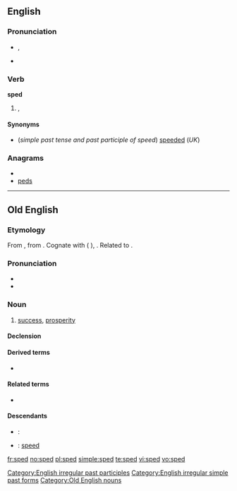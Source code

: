 ==English==

===Pronunciation===
* {{IPA|/spɛd/}}, {{SAMPA|/'/}}
* {{audio|En-us-sped.ogg|Audio (US)}}
*: {{rhymes|ɛd}}

===Verb===
'''sped'''

# {{British}} {{archaic}}, {{US}} {{past of|[[speed]]}}

====Synonyms====
* (''simple past tense and past participle of speed'') [[speeded]] (''UK'')

===Anagrams===
* {{alphagram|deps}}
* [[peds#English|peds]]

[[Category:English irregular past participles]]
[[Category:English irregular simple past forms]]

----

==Old English==

===Etymology===
From {{proto|Germanic|spōdiz, *spēdiz|prosperity, success|lang=ang}}, from {{proto|Indo-European|spē-/sphē-|to succeed, turn out well|lang=ang}}.  Cognate with {{osx}} {{term|spod|spōd|success, prosperity|lang=osx}} ({{nl}} {{term|spoed|lang=nl}}), {{goh}} {{term|spuot||success, progress, being|lang=goh}}. Related to {{l|ang|spowan|spōwan}}.

===Pronunciation===
* {{IPA|/speːd/|lang=ang}}
* {{audio|en-us-sped.ogg|Audio (US)}}

===Noun===
{{ang-noun|head=spēd|g=f}}

# [[success]], [[prosperity]]

====Declension====
{{ang-decl-noun|spēd|spēde|spēd|spēde|spēde|spēda|spēde|spēdum}}

====Derived terms====
* {{l|ang|spedig|spēdiġ}}

====Related terms====
* {{l|ang|spedan|spēdan}}

====Descendants====
* {{enm}}: {{l|enm|spede}}
* {{en}}: [[speed]]

[[Category:Old English nouns]]

[[fr:sped]]
[[no:sped]]
[[pl:sped]]
[[simple:sped]]
[[te:sped]]
[[vi:sped]]
[[vo:sped]]